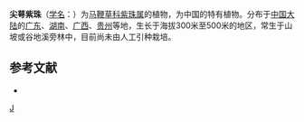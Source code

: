 {{Speciesbox 
| taxon = Callicarpa lobo-apiculata
| authority = Metc.
}}
'''尖萼紫珠'''（[[学名|学名]]：{{lang|la|''Callicarpa lobo-apiculata''}}）为[[马鞭草科|马鞭草科]][[紫珠属|紫珠属]]的植物，为中国的特有植物。分布于[[中国大陆|中国大陆]]的[[广东|广东]]、[[湖南|湖南]]、[[广西|广西]]、[[贵州|贵州]]等地，生长于海拔300米至500米的地区，常生于山坡或谷地溪旁林中，目前尚未由人工引种栽培。

== 参考文献 ==
<div class="references-small">
* {{cite web| url =http://www.bioinfo.cn/db05/KmzwSpecies.php?action=view&id=24000| title =尖萼紫珠| work =《中国高等植物数据库全库》| publisher =中国科学院微生物研究所| author =昆明植物研究所| accessdate =2009-02-25| archive-date =2018-06-28| archive-url =https://web.archive.org/web/20180628204035/http://www.bioinfo.cn/db05/KmzwSpecies.php?action=view| dead-url =yes}}
</div>
{{Taxonbar}}

[[Category:紫珠属|J]]